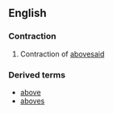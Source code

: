 ==English==
===Contraction===
{{en-cont}}
# Contraction of [[abovesaid]]

===Derived terms===
* [[above]]
* [[aboves]]